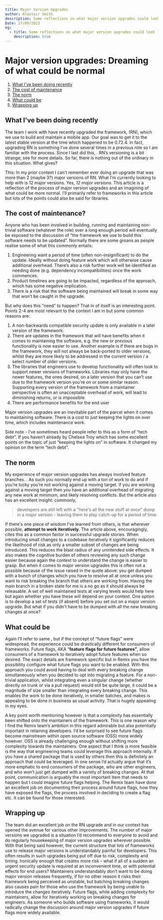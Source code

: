 ```yaml
---
title: Major Version Upgrades
author: Alastair Smith
description: Some reflections on what major version upgrades could look like
Date: 27/09/2023
og:
  - title: Some reflections on what major version upgrades could look like
    description: true
---
```



<Post>

# Major version upgrades: Dreaming of what could be normal

1. [What I've been doing recently](#what-ive-been-doing-recently)
2. [The cost of maintenance](#the-cost-of-maintenance)
3. [The norm](#the-norm)
4. [What could be](#what-could-be)
5. [Wrapping up](#wrapping-up)

## What I've been doing recently<a name="what-ive-been-doing-recently"></a>

The team I work with have recently upgraded the framework, <ArticleLink text="React Native" href="https://reactnative.dev/"/> (RN), which we use to build and maintain a mobile app. Our goal was to get it to the latest stable version at the time which happened to be 0.72.4. In fact, upgrading RN is something I’ve done several times in a previous role so I am familiar with the process. Since I last did this, <ArticleLink text=" there is even better tooling" href=" https://reactnative.dev/docs/upgrading#react-native-projects"/>. RN’s versioning is a bit strange; see <ArticleLink text="this issue" href="https://github.com/facebook/react-native/issues/16846"/> for more details. So far, there is nothing out of the ordinary in this situation. What gives?

This: In my prior context I can’t remember ever doing an upgrade that was more than 2 (maybe 3?) major versions of RN. What I’m currently looking to help with is 12 major versions. Yes, _12 major versions_. This article is a reflection of the process of major version upgrades and an imagining of what could be more normal. I’ll primarily refer to frameworks in this article but lots of the points could also be said for libraries.

## The cost of maintenance?<a name="the-cost-of-maintenance"></a>

Anyone who has been involved in building, running and maintaining non-trivial software (whatever the role) over a long enough period will eventually be exposed to the discussion of “the framework we use to build this software needs to be updated”. Normally there are some groans as people realise some of what this commonly entails:

1. Engineering want a period of time (often non-insignificant) to do the update. Ideally without doing feature work which will otherwise cause additional overhead. There’s also a risk further work will be identified as needing done (e.g. dependency incompatibilities) once the work commences.
2. Product timelines are going to be impacted, regardless of the approach, which has some negative implication.
3. There is a risk that the software being maintained will break in some way that won’t be caught in the upgrade.

But why does this “need” to happen? That in of itself is an interesting point. Points 2-4 are most relevant to the context I am in but some common reasons are:

1. A non-backwards compatible security update is only available in a later version of the framework.
2. There are updates in the framework that will have benefits when it comes to maintaining the software, e.g. the new or previous functionality is now easier to use. Another example is if there are bugs in the framework, they will not always be back-ported to older versions, whilst they are more likely to be addressed in the current version / a select number of older versions.
3. The libraries that engineers use to develop functionality will often look to support newer versions of frameworks. Libraries may only have the newer features, the ones desired, on a later version that you can’t use due to the framework version you’re on or some similar reason. Supporting every version of the framework from a maintainer perspective is often an unacceptable overhead of work, will lead to diminishing returns, or is impossible.
4. There are performance benefits for the end user

Major version upgrades are an inevitable part of the parcel when it comes to maintaining software. There is a cost to just keeping the lights on over time, which includes maintenance work.

Side note - I’ve sometimes heard people refer to this as a form of “tech debt”. If you haven’t already <ArticleLink text="I’d highly recommend this series" href="https://chelseatroy.com/2021/01/14/quantifying-technical-debt/"/> by Chelsea Troy which has some excellent points on the topic of just “keeping the lights on” in software. It changed my opinion on the term “tech debt”.

## The norm<a name="the-norm"></a>

My experience of major version upgrades has always involved feature branches. <ArticleLink text="This seems to be the norm" href="https://remix.run/blog/future-flags#status-quo"/>. As such you normally end up with a ton of work to do and if you’re lucky you’re not working against a moving target. If you are working against a moving target then you have an additional overhead of migrating any new work at minimum, and likely resolving conflicts. But the article also has an excellent insight: commonly,

> developers are still left with a "here's all the new stuff at once" dump in a major version - leaving them to play catch-up for a period of time.

If there's one piece of wisdom I’ve learned from others, is that wherever possible, **attempt to work iteratively**. The article above, encouragingly, cites this as a common factor in successful upgrade stories. When introducing small changes to a codebase iteratively it significantly reduces the likelihood of risk as only a smaller subset of changes are being introduced. This reduces the blast radius of any unintended side effects. It also makes the cognitive burden of others reviewing any such change easier because again the context to understand the change is easier to grasp. But when it comes to major version upgrades this is often not a possible because of the issue raised in the quote above: you get dumped with a bunch of changes which you have to resolve all at once unless you want to risk breaking the branch that others are working from. Having the main branch in a broken state for me is a no go as it should always be releasable. A set of well maintained tests at varying levels would help here but again whether you have these will depend on your context. One option is to develop a set of tests (if absent) before you set out on a major version upgrade. But what if you didn’t have to be dumped with all the new breaking changes at once?

## What could be<a name="what-could-be"></a>

Again I’ll refer to same <ArticleLink text="article" href="https://remix.run/blog/future-flags#introducing-future-flags"/>, but if the concept of “future flags” were widespread, the experience could be drastically different for consumers of frameworks. Future flags, AKA “**feature flags for future features”**, allow consumers of a framework to iteratively adopt future features when so desired. The exact details are framework specific but in Remix you have the possibility configure what future flags you want to be enabled. With this approach you could avoid having to deal with every breaking change simultaneously when you decided to opt into migrating a feature. For a non-trivial application, whilst integrating even a singular change (whether directly on trunk or via a pull request) would still be quite large, it could be a magnitude of size smaller than integrating every breaking change. This enables the work to be done iteratively, in smaller batches, and makes is appealing to be done in business as usual activity. That is hugely appealing in my eyes.

A key point worth mentioning however is that a complexity has essentially been shifted onto the maintainers of the framework. This is one reason why I find the Remix team’s ambition in this regard admirable but also potentially important in retaining developers. I’d be surprised to see future flags become mainstream within open source software (OSS) more widely however. OSS is already challenging enough without shifting more complexity towards the maintainers. One aspect that I think is more feasible is the way that engineering teams could leverage this approach internally. If you have a shared package that is used by others then this is definitely an approach that could be leveraged. In one sense I’d actually argue that it’s more emphatic to end consumers of the package, who are other engineers, and who won’t just get dumped with a variety of breaking changes. At that point, communication is arguably the most important item that needs to happen but I could imagine future flags helping. The Remix team have done an excellent job on documenting their process around future flags, how they have exposed the flags, the process involved in deciding to create a flag etc. It can be found <ArticleLink text="here" href="https://remix.run/docs/en/main/pages/api-development-strategy"/> for those interested.

## Wrapping up<a name="wrapping-up"></a>

The team did an excellent job on the RN upgrade and in our context has opened the avenue for various other improvements. The number of major versions we upgraded is a situation I’d recommend to everyone to avoid and do regularly housekeeping of major version upgrades wherever possible. With that being said however, the current structure that lots of frameworks use to release major versions is understandably painful for developers. This often results in such upgrades being put off due to risk, complexity and timing. Ironically enough that creates more risk - what if all of a sudden an urgent security update is required at an inconvenient time, or with potential effects for end users? Maintainers understandably don’t want to be doing major version releases frequently, if for no other reason it risks their framework being perceived as unstable, but batching breaking changes also causes pain for those who use the framework by being unable to introduce the changes iteratively. Future flags, while adding complexity for maintainers, allow for iteratively working on breaking changes for engineers. As someone who builds software using frameworks, it would radically change the discussion around major version upgrades if future flags more widely available.

</Post>
